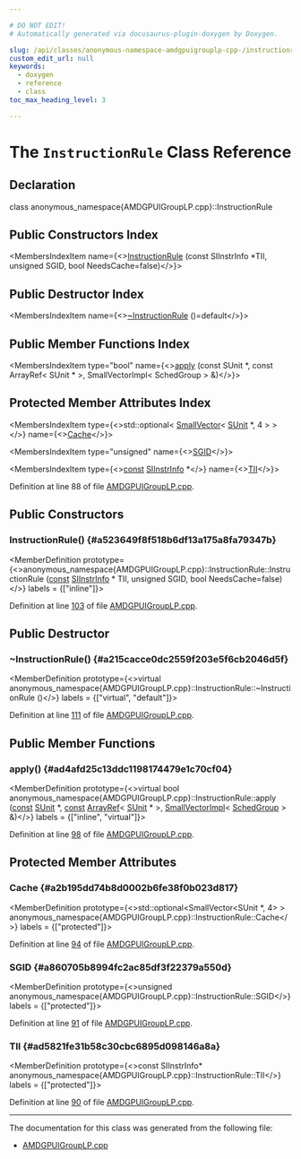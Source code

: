 ```yaml
---

# DO NOT EDIT!
# Automatically generated via docusaurus-plugin-doxygen by Doxygen.

slug: /api/classes/anonymous-namespace-amdgpuigrouplp-cpp-/instructionrule
custom_edit_url: null
keywords:
  - doxygen
  - reference
  - class
toc_max_heading_level: 3

---
```





# The `InstructionRule` Class Reference

<DoxygenPage pluginConfig={pluginConfig}>



## Declaration

<CodeBlock>class anonymous_namespace{AMDGPUIGroupLP.cpp}::InstructionRule</CodeBlock>

## Public Constructors Index

<MembersIndex>

<MembersIndexItem
  name={<><a href="#a523649f8f518b6df13a175a8fa79347b">InstructionRule</a> (const SIInstrInfo &#42;TII, unsigned SGID, bool NeedsCache=false)</>}>
</MembersIndexItem>

</MembersIndex>

## Public Destructor Index

<MembersIndex>

<MembersIndexItem
  name={<><a href="#a215cacce0dc2559f203e5f6cb2046d5f">~InstructionRule</a> ()=default</>}>
</MembersIndexItem>

</MembersIndex>

## Public Member Functions Index

<MembersIndex>

<MembersIndexItem
  type="bool"
  name={<><a href="#ad4afd25c13ddc1198174479e1c70cf04">apply</a> (const SUnit &#42;, const ArrayRef&lt; SUnit &#42; &gt;, SmallVectorImpl&lt; SchedGroup &gt; &amp;)</>}>
</MembersIndexItem>

</MembersIndex>

## Protected Member Attributes Index

<MembersIndex>

<MembersIndexItem
  type={<>std::optional&lt; <a href="/docs/api/classes/llvm/smallvector">SmallVector</a>&lt; <a href="/docs/api/classes/llvm/sunit">SUnit</a> &#42;, 4 &gt; &gt;</>}
  name={<><a href="#a2b195dd74b8d0002b6fe38f0b023d817">Cache</a></>}>
</MembersIndexItem>

<MembersIndexItem
  type="unsigned"
  name={<><a href="#a860705b8994fc2ac85df3f22379a550d">SGID</a></>}>
</MembersIndexItem>

<MembersIndexItem
  type={<><a href="/docs/api/files/lib/lib/target/lib/target/aarch64/aarch64promoteconstant-cpp/#a90f8350fecae261c25be85d38b451bff">const</a> <a href="/docs/api/classes/llvm/siinstrinfo">SIInstrInfo</a> &#42;</>}
  name={<><a href="#ad5821fe31b58c30cbc6895d098146a8a">TII</a></>}>
</MembersIndexItem>

</MembersIndex>


Definition at line 88 of file <a href="/docs/api/files/lib/lib/target/lib/target/amdgpu/amdgpuigrouplp-cpp">AMDGPUIGroupLP.cpp</a>.

<SectionDefinition>

## Public Constructors

### InstructionRule() {#a523649f8f518b6df13a175a8fa79347b}

<MemberDefinition
  prototype={<>anonymous&#95;namespace&#123;AMDGPUIGroupLP.cpp&#125;::InstructionRule::InstructionRule (<a href="/docs/api/files/lib/lib/target/lib/target/aarch64/aarch64promoteconstant-cpp/#a90f8350fecae261c25be85d38b451bff">const</a> <a href="/docs/api/classes/llvm/siinstrinfo">SIInstrInfo</a> &#42; TII, unsigned SGID, bool NeedsCache=false)</>}
  labels = {["inline"]}>

Definition at line <a href="/docs/api/files/lib/lib/target/lib/target/amdgpu/amdgpuigrouplp-cpp/#l00103">103</a> of file <a href="/docs/api/files/lib/lib/target/lib/target/amdgpu/amdgpuigrouplp-cpp">AMDGPUIGroupLP.cpp</a>.
</MemberDefinition>

</SectionDefinition>

<SectionDefinition>

## Public Destructor

### ~InstructionRule() {#a215cacce0dc2559f203e5f6cb2046d5f}

<MemberDefinition
  prototype={<>virtual anonymous&#95;namespace&#123;AMDGPUIGroupLP.cpp&#125;::InstructionRule::~InstructionRule ()</>}
  labels = {["virtual", "default"]}>

Definition at line <a href="/docs/api/files/lib/lib/target/lib/target/amdgpu/amdgpuigrouplp-cpp/#l00111">111</a> of file <a href="/docs/api/files/lib/lib/target/lib/target/amdgpu/amdgpuigrouplp-cpp">AMDGPUIGroupLP.cpp</a>.
</MemberDefinition>

</SectionDefinition>

<SectionDefinition>

## Public Member Functions

### apply() {#ad4afd25c13ddc1198174479e1c70cf04}

<MemberDefinition
  prototype={<>virtual bool anonymous&#95;namespace&#123;AMDGPUIGroupLP.cpp&#125;::InstructionRule::apply (<a href="/docs/api/files/lib/lib/target/lib/target/aarch64/aarch64promoteconstant-cpp/#a90f8350fecae261c25be85d38b451bff">const</a> <a href="/docs/api/classes/llvm/sunit">SUnit</a> &#42;, <a href="/docs/api/files/lib/lib/target/lib/target/aarch64/aarch64promoteconstant-cpp/#a90f8350fecae261c25be85d38b451bff">const</a> <a href="/docs/api/classes/llvm/arrayref">ArrayRef</a>&lt; <a href="/docs/api/classes/llvm/sunit">SUnit</a> &#42; &gt;, <a href="/docs/api/classes/llvm/smallvectorimpl">SmallVectorImpl</a>&lt; <a href="/docs/api/classes/anonymous-namespace-amdgpuigrouplp-cpp-/schedgroup">SchedGroup</a> &gt; &amp;)</>}
  labels = {["inline", "virtual"]}>

Definition at line <a href="/docs/api/files/lib/lib/target/lib/target/amdgpu/amdgpuigrouplp-cpp/#l00098">98</a> of file <a href="/docs/api/files/lib/lib/target/lib/target/amdgpu/amdgpuigrouplp-cpp">AMDGPUIGroupLP.cpp</a>.
</MemberDefinition>

</SectionDefinition>

<SectionDefinition>

## Protected Member Attributes

### Cache {#a2b195dd74b8d0002b6fe38f0b023d817}

<MemberDefinition
  prototype={<>std::optional&lt;SmallVector&lt;SUnit &#42;, 4&gt; &gt; anonymous&#95;namespace&#123;AMDGPUIGroupLP.cpp&#125;::InstructionRule::Cache</>}
  labels = {["protected"]}>

Definition at line <a href="/docs/api/files/lib/lib/target/lib/target/amdgpu/amdgpuigrouplp-cpp/#l00094">94</a> of file <a href="/docs/api/files/lib/lib/target/lib/target/amdgpu/amdgpuigrouplp-cpp">AMDGPUIGroupLP.cpp</a>.
</MemberDefinition>

### SGID {#a860705b8994fc2ac85df3f22379a550d}

<MemberDefinition
  prototype={<>unsigned anonymous&#95;namespace&#123;AMDGPUIGroupLP.cpp&#125;::InstructionRule::SGID</>}
  labels = {["protected"]}>

Definition at line <a href="/docs/api/files/lib/lib/target/lib/target/amdgpu/amdgpuigrouplp-cpp/#l00091">91</a> of file <a href="/docs/api/files/lib/lib/target/lib/target/amdgpu/amdgpuigrouplp-cpp">AMDGPUIGroupLP.cpp</a>.
</MemberDefinition>

### TII {#ad5821fe31b58c30cbc6895d098146a8a}

<MemberDefinition
  prototype={<>const SIInstrInfo&#42; anonymous&#95;namespace&#123;AMDGPUIGroupLP.cpp&#125;::InstructionRule::TII</>}
  labels = {["protected"]}>

Definition at line <a href="/docs/api/files/lib/lib/target/lib/target/amdgpu/amdgpuigrouplp-cpp/#l00090">90</a> of file <a href="/docs/api/files/lib/lib/target/lib/target/amdgpu/amdgpuigrouplp-cpp">AMDGPUIGroupLP.cpp</a>.
</MemberDefinition>

</SectionDefinition>

<hr/>

The documentation for this class was generated from the following file:

<ul>
<li><a href="/docs/api/files/lib/lib/target/lib/target/amdgpu/amdgpuigrouplp-cpp">AMDGPUIGroupLP.cpp</a></li>
</ul>

</DoxygenPage>
